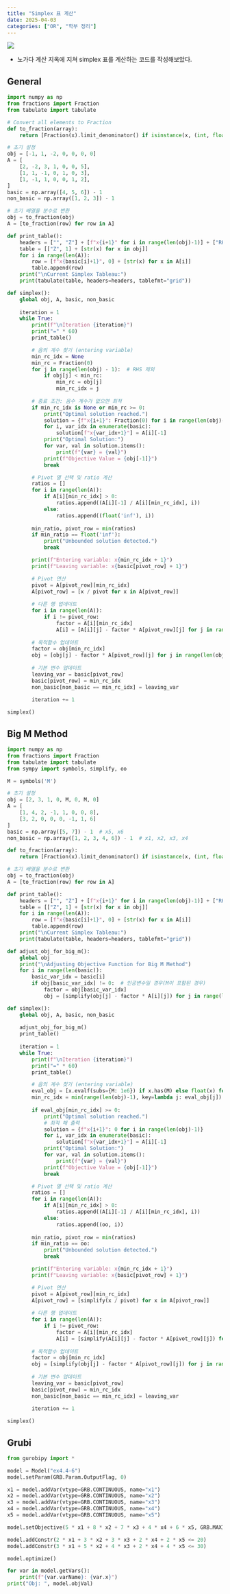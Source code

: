 ```yaml
---
title: "Simplex 표 계산"
date: 2025-04-03
categories: ["OR", "학부 정리"]
---
```


![](/img/stat-thumb.jpg){.post-thumbnail}

- 노가다 계산 지옥에 지쳐 simplex 표를 계산하는 코드를 작성해보았다.

## General

```python
import numpy as np
from fractions import Fraction
from tabulate import tabulate

# Convert all elements to Fraction
def to_fraction(array):
    return [Fraction(x).limit_denominator() if isinstance(x, (int, float)) else x for x in array]

# 초기 설정
obj = [-1, 1, -2, 0, 0, 0, 0]
A = [
    [2, -2, 3, 1, 0, 0, 5],
    [1, 1, -1, 0, 1, 0, 3],
    [1, -1, 1, 0, 0, 1, 2],
]
basic = np.array([4, 5, 6]) - 1
non_basic = np.array([1, 2, 3]) - 1

# 초기 배열을 분수로 변환
obj = to_fraction(obj)
A = [to_fraction(row) for row in A]

def print_table():
    headers = ["", "Z"] + [f"x{i+1}" for i in range(len(obj)-1)] + ["RHS"]
    table = [["Z", 1] + [str(x) for x in obj]]
    for i in range(len(A)):
        row = [f"x{basic[i]+1}", 0] + [str(x) for x in A[i]]
        table.append(row)
    print("\nCurrent Simplex Tableau:")
    print(tabulate(table, headers=headers, tablefmt="grid"))

def simplex():
    global obj, A, basic, non_basic
    
    iteration = 1
    while True:
        print(f"\nIteration {iteration}")
        print("=" * 60)
        print_table()

        # 음의 계수 찾기 (entering variable)
        min_rc_idx = None
        min_rc = Fraction(0)
        for j in range(len(obj) - 1):  # RHS 제외
            if obj[j] < min_rc:
                min_rc = obj[j]
                min_rc_idx = j
        
        # 종료 조건: 음수 계수가 없으면 최적
        if min_rc_idx is None or min_rc >= 0:
            print("Optimal solution reached.")
            solution = {f"x{i+1}": Fraction(0) for i in range(len(obj)-1)}
            for i, var_idx in enumerate(basic):
                solution[f"x{var_idx+1}"] = A[i][-1]
            print("Optimal Solution:")
            for var, val in solution.items():
                print(f"{var} = {val}")
            print(f"Objective Value = {obj[-1]}")
            break

        # Pivot 열 선택 및 ratio 계산
        ratios = []
        for i in range(len(A)):
            if A[i][min_rc_idx] > 0:
                ratios.append((A[i][-1] / A[i][min_rc_idx], i))
            else:
                ratios.append((float('inf'), i))
        
        min_ratio, pivot_row = min(ratios)
        if min_ratio == float('inf'):
            print("Unbounded solution detected.")
            break

        print(f"Entering variable: x{min_rc_idx + 1}")
        print(f"Leaving variable: x{basic[pivot_row] + 1}")

        # Pivot 연산
        pivot = A[pivot_row][min_rc_idx]
        A[pivot_row] = [x / pivot for x in A[pivot_row]]
        
        # 다른 행 업데이트
        for i in range(len(A)):
            if i != pivot_row:
                factor = A[i][min_rc_idx]
                A[i] = [A[i][j] - factor * A[pivot_row][j] for j in range(len(obj))]
        
        # 목적함수 업데이트
        factor = obj[min_rc_idx]
        obj = [obj[j] - factor * A[pivot_row][j] for j in range(len(obj))]
        
        # 기본 변수 업데이트
        leaving_var = basic[pivot_row]
        basic[pivot_row] = min_rc_idx
        non_basic[non_basic == min_rc_idx] = leaving_var
        
        iteration += 1

simplex()
```

## Big M Method

```python
import numpy as np
from fractions import Fraction
from tabulate import tabulate
from sympy import symbols, simplify, oo

M = symbols('M')

# 초기 설정
obj = [2, 3, 1, 0, M, 0, M, 0]
A = [
    [1, 4, 2, -1, 1, 0, 0, 8],
    [3, 2, 0, 0, 0, -1, 1, 6]
]
basic = np.array([5, 7]) - 1  # x5, x6
non_basic = np.array([1, 2, 3, 4, 6]) - 1  # x1, x2, x3, x4

def to_fraction(array):
    return [Fraction(x).limit_denominator() if isinstance(x, (int, float)) else x for x in array]

# 초기 배열을 분수로 변환
obj = to_fraction(obj)
A = [to_fraction(row) for row in A]

def print_table():
    headers = ["", "Z"] + [f"x{i+1}" for i in range(len(obj)-1)] + ["RHS"]
    table = [["Z", 1] + [str(x) for x in obj]]
    for i in range(len(A)):
        row = [f"x{basic[i]+1}", 0] + [str(x) for x in A[i]]
        table.append(row)
    print("\nCurrent Simplex Tableau:")
    print(tabulate(table, headers=headers, tablefmt="grid"))

def adjust_obj_for_big_m():
    global obj
    print("\nAdjusting Objective Function for Big M Method")
    for i in range(len(basic)):
        basic_var_idx = basic[i]
        if obj[basic_var_idx] != 0:  # 인공변수일 경우(M이 포함된 경우)
            factor = obj[basic_var_idx]
            obj = [simplify(obj[j] - factor * A[i][j]) for j in range(len(obj))]

def simplex():
    global obj, A, basic, non_basic
    
    adjust_obj_for_big_m()
    print_table()
    
    iteration = 1
    while True:
        print(f"\nIteration {iteration}")
        print("=" * 60)
        print_table()

        # 음의 계수 찾기 (entering variable)
        eval_obj = [x.evalf(subs={M: 1e6}) if x.has(M) else float(x) for x in obj[:-1]]
        min_rc_idx = min(range(len(obj)-1), key=lambda j: eval_obj[j])
        
        if eval_obj[min_rc_idx] >= 0:
            print("Optimal solution reached.")
            # 최적 해 출력
            solution = {f"x{i+1}": 0 for i in range(len(obj)-1)}
            for i, var_idx in enumerate(basic):
                solution[f"x{var_idx+1}"] = A[i][-1]
            print("Optimal Solution:")
            for var, val in solution.items():
                print(f"{var} = {val}")
            print(f"Objective Value = {obj[-1]}")
            break

        # Pivot 열 선택 및 ratio 계산
        ratios = []
        for i in range(len(A)):
            if A[i][min_rc_idx] > 0:
                ratios.append((A[i][-1] / A[i][min_rc_idx], i))
            else:
                ratios.append((oo, i))
        
        min_ratio, pivot_row = min(ratios)
        if min_ratio == oo:
            print("Unbounded solution detected.")
            break

        print(f"Entering variable: x{min_rc_idx + 1}")
        print(f"Leaving variable: x{basic[pivot_row] + 1}")

        # Pivot 연산
        pivot = A[pivot_row][min_rc_idx]
        A[pivot_row] = [simplify(x / pivot) for x in A[pivot_row]]
        
        # 다른 행 업데이트
        for i in range(len(A)):
            if i != pivot_row:
                factor = A[i][min_rc_idx]
                A[i] = [simplify(A[i][j] - factor * A[pivot_row][j]) for j in range(len(obj))]
        
        # 목적함수 업데이트
        factor = obj[min_rc_idx]
        obj = [simplify(obj[j] - factor * A[pivot_row][j]) for j in range(len(obj))]
        
        # 기본 변수 업데이트
        leaving_var = basic[pivot_row]
        basic[pivot_row] = min_rc_idx
        non_basic[non_basic == min_rc_idx] = leaving_var
        
        iteration += 1

simplex()
```

## Grubi

```python
from gurobipy import *

model = Model("ex4.4-6")
model.setParam(GRB.Param.OutputFlag, 0)

x1 = model.addVar(vtype=GRB.CONTINUOUS, name="x1")
x2 = model.addVar(vtype=GRB.CONTINUOUS, name="x2")
x3 = model.addVar(vtype=GRB.CONTINUOUS, name="x3")
x4 = model.addVar(vtype=GRB.CONTINUOUS, name="x4")
x5 = model.addVar(vtype=GRB.CONTINUOUS, name="x5")

model.setObjective(5 * x1 + 8 * x2 + 7 * x3 + 4 * x4 + 6 * x5, GRB.MAXIMIZE)

model.addConstr(2 * x1 + 3 * x2 + 3 * x3 + 2 * x4 + 2 * x5 <= 20)
model.addConstr(3 * x1 + 5 * x2 + 4 * x3 + 2 * x4 + 4 * x5 <= 30)

model.optimize()

for var in model.getVars():
    print(f"{var.varName}: {var.x}")
print("Obj: ", model.objVal)
```
